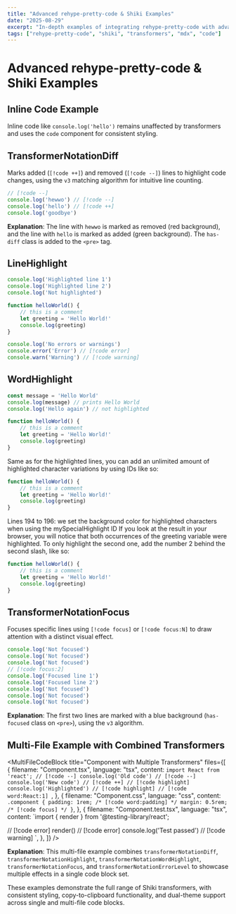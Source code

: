 ```yaml
---
title: "Advanced rehype-pretty-code & Shiki Examples"
date: "2025-08-29"
excerpt: "In-depth examples of integrating rehype-pretty-code with advanced Shiki transformers for beautifully styled code blocks in MDX, complete with customization and copy-to-clipboard functionality."
tags: ["rehype-pretty-code", "shiki", "transformers", "mdx", "code"]
---
```


# Advanced rehype-pretty-code & Shiki Examples

## Inline Code Example

Inline code like `console.log('hello')` remains unaffected by transformers and uses the `code` component for consistent styling.


## TransformerNotationDiff

Marks added (`[!code ++]`) and removed (`[!code --]`) lines to highlight code changes, using the `v3` matching algorithm for intuitive line counting.

```ts
// [!code --]
console.log('hewwo') // [!code --]
console.log('hello') // [!code ++]
console.log('goodbye')
```

**Explanation**: The line with `hewwo` is marked as removed (red background), and the line with `hello` is marked as added (green background). The `has-diff` class is added to the `<pre>` tag.

## LineHighlight

```ts showLineNumbers {1-2}
console.log('Highlighted line 1')
console.log('Highlighted line 2')
console.log('Not highlighted')
```

```js showLineNumbers {1} {3-4}
function helloWorld() {
    // this is a comment
    let greeting = 'Hello World!'
    console.log(greeting)
}
```

```ts
console.log('No errors or warnings')
console.error('Error') // [!code error]
console.warn('Warning') // [!code warning]
````

## WordHighlight

```ts /Hello/
const message = 'Hello World'
console.log(message) // prints Hello World
console.log('Hello again') // not highlighted
```

```js showLineNumbers /helloWorld()/
function helloWorld() {
    // this is a comment
    let greeting = 'Hello World!'
    console.log(greeting)
}
```

Same as for the highlighted lines, you can add an unlimited amount of highlighted character variations by using IDs like so:

```js showLineNumbers /greeting/#mySpecialHighlight
function helloWorld() {
    // this is a comment
    let greeting = 'Hello World!'
    console.log(greeting)
}
```
Lines 194 to 196: we set the background color for highlighted characters when using the mySpecialHighlight ID
If you look at the result in your browser, you will notice that both occurrences of the greeting variable were highlighted.
To only highlight the second one, add the number 2 behind the second slash, like so:

```js showLineNumbers /greeting/2#mySpecialHighlight
function helloWorld() {
    // this is a comment
    let greeting = 'Hello World!'
    console.log(greeting)
}
```

## TransformerNotationFocus

Focuses specific lines using `[!code focus]` or `[!code focus:N]` to draw attention with a distinct visual effect.

```ts
console.log('Not focused')
console.log('Not focused')
console.log('Not focused')
// [!code focus:2]
console.log('Focused line 1')
console.log('Focused line 2')
console.log('Not focused')
console.log('Not focused')
console.log('Not focused')
```

**Explanation**: The first two lines are marked with a blue background (`has-focused` class on `<pre>`), using the `v3` algorithm.

## Multi-File Example with Combined Transformers

<MultiFileCodeBlock
    title="Component with Multiple Transformers"
    files={[
        {
            filename: "Component.tsx",
            language: "tsx",
            content: `import React from 'react';
// [!code --]
console.log('Old code') // [!code --]
console.log('New code') // [!code ++]
// [!code highlight]
console.log('Highlighted') // [!code highlight]
// [!code word:React:1]
`,
        },
        {
            filename: "Component.css",
            language: "css",
            content: `.component {
padding: 1rem; /* [!code word:padding] */
margin: 0.5rem; /* [!code focus] */
}`,
        },
        {
            filename: "Component.test.tsx",
            language: "tsx",
            content: `import { render } from '@testing-library/react';

// [!code error]
render(<Component />) // [!code error]
console.log('Test passed') // [!code warning]
`,
        },
    ]}
/>

**Explanation**: This multi-file example combines `transformerNotationDiff`, `transformerNotationHighlight`, `transformerNotationWordHighlight`, `transformerNotationFocus`, and `transformerNotationErrorLevel` to showcase multiple effects in a single code block set.

These examples demonstrate the full range of Shiki transformers, with consistent styling, copy-to-clipboard functionality, and dual-theme support across single and multi-file code blocks.
